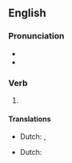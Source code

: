 ==English==

===Pronunciation===
* {{IPA|/ʌnˈwɑʊnd/|lang=en}}
* {{rhymes|aʊnd|lang=en}}

===Verb===
{{head|en|verb form}}

# {{en-past of|unwind}}

====Translations====
{{trans-top|past tense}}
* Dutch: {{t+|nl|wikkelde af}}, {{t|nl|wikkelden af}}
{{trans-mid}}
{{trans-bottom}}

{{trans-top|past participle}}
* Dutch: {{t+|nl|afgewikkeld}}
{{trans-mid}}
{{trans-bottom}}